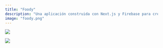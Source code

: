 ```yaml
---
title: "Foody"
description: "Una aplicación construida con Next.js y Firebase para crear libros de cocina y recetas"
image: "foody.png"
---
```


<Image 
	src="/foody.png"
	width={1764}
	height={1131}
/>

<Image 
	src="/foody-recipe.png"
	width={1792}
	height={977}
/>

